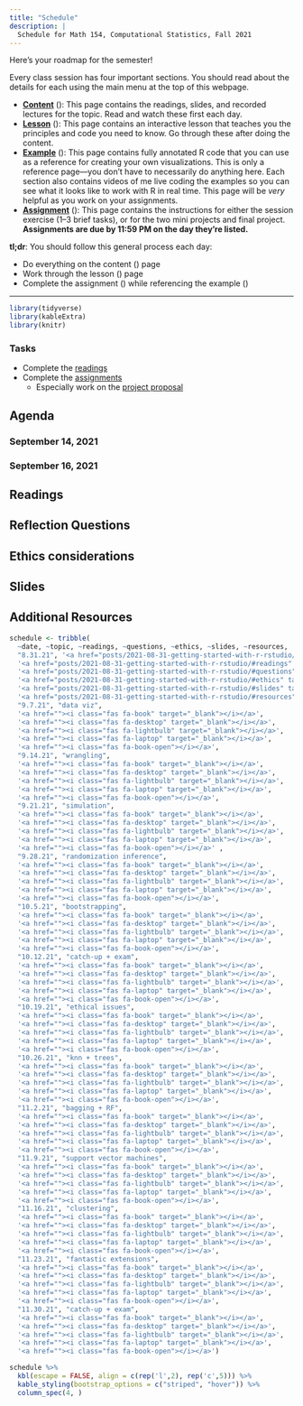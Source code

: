 ```yaml
---
title: "Schedule"
description: |
  Schedule for Math 154, Computational Statistics, Fall 2021
---
```



Here's your roadmap for the semester!

Every class session has four important sections. You should read about the details for each using the main menu at the top of this webpage.

- [**Content**](/content/) (<i class="fas fa-book-reader"></i>): This page contains the readings, slides, and recorded lectures for the topic. Read and watch these first each day.
- [**Lesson**](/lesson/) (<i class="fas fa-chalkboard-teacher"></i>): This page contains an interactive lesson that teaches you the principles and code you need to know. Go through these after doing the content.
- [**Example**](/example/) (<i class="fas fa-laptop-code"></i>): This page contains fully annotated R code that you can use as a reference for creating your own visualizations. This is only a reference page—you don't have to necessarily do anything here. Each section also contains videos of me live coding the examples so you can see what it looks like to work with R in real time. This page will be *very* helpful as you work on your assignments.
- [**Assignment**](/assignment/) (<i class="fas fa-pencil-ruler"></i>): This page contains the instructions for either the session exercise (1–3 brief tasks), or for the two mini projects and final project. **Assignments are due by 11:59 PM on the day they're listed.**

:::note
**tl;dr**: You should follow this general process each day:

- Do everything on the content (<i class="fas fa-book-reader"></i>) page
- Work through the lesson (<i class="fas fa-chalkboard-teacher"></i>) page
- Complete the assignment (<i class="fas fa-pencil-ruler"></i>) while referencing the example (<i class="fas fa-laptop-code"></i>)
:::

---

```r
library(tidyverse)
library(kableExtra)
library(knitr)
```

### Tasks

- Complete the [readings](/post/05-week/#readings)
- Complete the [assignments](/post/05-week/#assignments)
  - Especially work on the [project proposal](/#project)

## Agenda <i class="fas fa-calendar-alt" target="_blank"></i>

### September 14, 2021

### September 16, 2021

## Readings <i class="fas fa-book-open"></i>

## Reflection Questions <i class="fas fa-lightbulb" target="_blank"></i>


## Ethics considerations <i class="fas fa-balance-scale"></i>



## Slides <i class="fas fa-desktop" target="_blank"></i>



## Additional Resources <i class="fas fa-laptop" target="_blank"></i>



```r
schedule <- tribble(
  ~date, ~topic, ~readings, ~questions, ~ethics, ~slides, ~resources,
  "8.31.21", '<a href="posts/2021-08-31-getting-started-with-r-rstudio/" target="_blank">starting with R + RStudio + Git</a>',
  '<a href="posts/2021-08-31-getting-started-with-r-rstudio/#readings" target="_blank"><i class="fas fa-book-open"></i></a>',
  '<a href="posts/2021-08-31-getting-started-with-r-rstudio/#questions" target="_blank"><i class="fas fa-lightbulb"></i></a>',
  '<a href="posts/2021-08-31-getting-started-with-r-rstudio/#ethics" target="_blank"><i class="fas fa-balance-scale"></i></a>',
  '<a href="posts/2021-08-31-getting-started-with-r-rstudio/#slides" target="_blank"><i class="fas fa-desktop"></i></a>',
  '<a href="posts/2021-08-31-getting-started-with-r-rstudio/#resources"><i class="fas fa-laptop"></i></a>',
  "9.7.21", "data viz",
  '<a href=""><i class="fas fa-book" target="_blank"></i></a>',
  '<a href=""><i class="fas fa-desktop" target="_blank"></i></a>',
  '<a href=""><i class="fas fa-lightbulb" target="_blank"></i></a>',
  '<a href=""><i class="fas fa-laptop" target="_blank"></i></a>',
  '<a href=""><i class="fas fa-book-open"></i></a>',
  "9.14.21", "wrangling",
  '<a href=""><i class="fas fa-book" target="_blank"></i></a>',
  '<a href=""><i class="fas fa-desktop" target="_blank"></i></a>',
  '<a href=""><i class="fas fa-lightbulb" target="_blank"></i></a>',
  '<a href=""><i class="fas fa-laptop" target="_blank"></i></a>',
  '<a href=""><i class="fas fa-book-open"></i></a>',
  "9.21.21", "simulation",
  '<a href=""><i class="fas fa-book" target="_blank"></i></a>',
  '<a href=""><i class="fas fa-desktop" target="_blank"></i></a>',
  '<a href=""><i class="fas fa-lightbulb" target="_blank"></i></a>',
  '<a href=""><i class="fas fa-laptop" target="_blank"></i></a>',
  '<a href=""><i class="fas fa-book-open"></i></a>' , 
  "9.28.21", "randomization inference",
  '<a href=""><i class="fas fa-book" target="_blank"></i></a>',
  '<a href=""><i class="fas fa-desktop" target="_blank"></i></a>',
  '<a href=""><i class="fas fa-lightbulb" target="_blank"></i></a>',
  '<a href=""><i class="fas fa-laptop" target="_blank"></i></a>',
  '<a href=""><i class="fas fa-book-open"></i></a>',
  "10.5.21", "bootstrapping",
  '<a href=""><i class="fas fa-book" target="_blank"></i></a>',
  '<a href=""><i class="fas fa-desktop" target="_blank"></i></a>',
  '<a href=""><i class="fas fa-lightbulb" target="_blank"></i></a>',
  '<a href=""><i class="fas fa-laptop" target="_blank"></i></a>',
  '<a href=""><i class="fas fa-book-open"></i></a>',
  "10.12.21", "catch-up + exam",
  '<a href=""><i class="fas fa-book" target="_blank"></i></a>',
  '<a href=""><i class="fas fa-desktop" target="_blank"></i></a>',
  '<a href=""><i class="fas fa-lightbulb" target="_blank"></i></a>',
  '<a href=""><i class="fas fa-laptop" target="_blank"></i></a>',
  '<a href=""><i class="fas fa-book-open"></i></a>',
  "10.19.21", "ethical issues",
  '<a href=""><i class="fas fa-book" target="_blank"></i></a>',
  '<a href=""><i class="fas fa-desktop" target="_blank"></i></a>',
  '<a href=""><i class="fas fa-lightbulb" target="_blank"></i></a>',
  '<a href=""><i class="fas fa-laptop" target="_blank"></i></a>',
  '<a href=""><i class="fas fa-book-open"></i></a>',
  "10.26.21", "knn + trees",
  '<a href=""><i class="fas fa-book" target="_blank"></i></a>',
  '<a href=""><i class="fas fa-desktop" target="_blank"></i></a>',
  '<a href=""><i class="fas fa-lightbulb" target="_blank"></i></a>',
  '<a href=""><i class="fas fa-laptop" target="_blank"></i></a>',
  '<a href=""><i class="fas fa-book-open"></i></a>',
  "11.2.21", "bagging + RF",
  '<a href=""><i class="fas fa-book" target="_blank"></i></a>',
  '<a href=""><i class="fas fa-desktop" target="_blank"></i></a>',
  '<a href=""><i class="fas fa-lightbulb" target="_blank"></i></a>',
  '<a href=""><i class="fas fa-laptop" target="_blank"></i></a>',
  '<a href=""><i class="fas fa-book-open"></i></a>',
  "11.9.21", "support vector machines",
  '<a href=""><i class="fas fa-book" target="_blank"></i></a>',
  '<a href=""><i class="fas fa-desktop" target="_blank"></i></a>',
  '<a href=""><i class="fas fa-lightbulb" target="_blank"></i></a>',
  '<a href=""><i class="fas fa-laptop" target="_blank"></i></a>',
  '<a href=""><i class="fas fa-book-open"></i></a>',
  "11.16.21", "clustering",
  '<a href=""><i class="fas fa-book" target="_blank"></i></a>',
  '<a href=""><i class="fas fa-desktop" target="_blank"></i></a>',
  '<a href=""><i class="fas fa-lightbulb" target="_blank"></i></a>',
  '<a href=""><i class="fas fa-laptop" target="_blank"></i></a>',
  '<a href=""><i class="fas fa-book-open"></i></a>',
  "11.23.21", "fantastic extensions",
  '<a href=""><i class="fas fa-book" target="_blank"></i></a>',
  '<a href=""><i class="fas fa-desktop" target="_blank"></i></a>',
  '<a href=""><i class="fas fa-lightbulb" target="_blank"></i></a>',
  '<a href=""><i class="fas fa-laptop" target="_blank"></i></a>',
  '<a href=""><i class="fas fa-book-open"></i></a>',
  "11.30.21", "catch-up + exam",
  '<a href=""><i class="fas fa-book" target="_blank"></i></a>',
  '<a href=""><i class="fas fa-desktop" target="_blank"></i></a>',
  '<a href=""><i class="fas fa-lightbulb" target="_blank"></i></a>',
  '<a href=""><i class="fas fa-laptop" target="_blank"></i></a>',
  '<a href=""><i class="fas fa-book-open"></i></a>')
```



```r
schedule %>% 
  kbl(escape = FALSE, align = c(rep('l',2), rep('c',5))) %>%
  kable_styling(bootstrap_options = c("striped", "hover")) %>%
  column_spec(4, )
```



